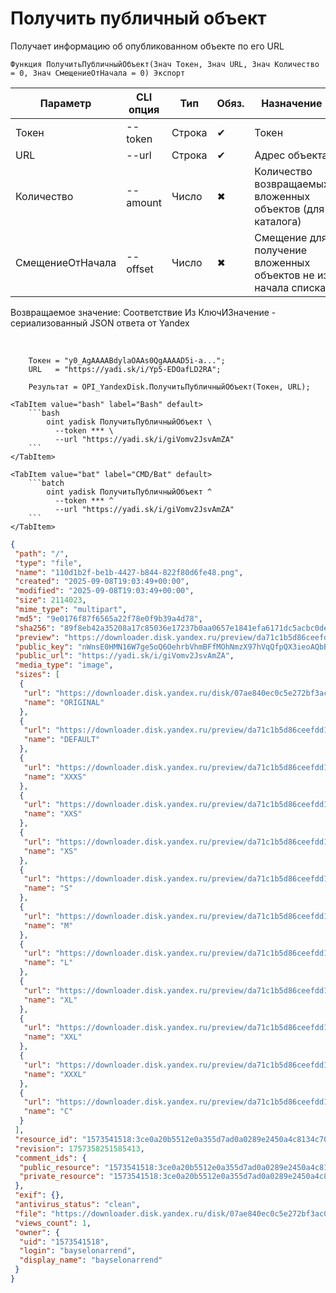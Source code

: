 ﻿---
sidebar_position: 4
description: Получить публичный объект и другие функции для работы с Yandex Disk в Открытом пакете интеграций - бесплатной open-source библиотеке интеграций для 1С:Предприятие 8, OneScript и CLI
keywords: [1C, 1С, 1С:Предприятие, 1С:Предприятие 8.3, API, Интеграция, Сервисы, Обмен, OneScript, CLI, Yandex Disk]
---


# Получить публичный объект
 Получает информацию об опубликованном объекте по его URL



`Функция ПолучитьПубличныйОбъект(Знач Токен, Знач URL, Знач Количество = 0, Знач СмещениеОтНачала = 0) Экспорт`

  | Параметр | CLI опция | Тип | Обяз. | Назначение |
  |-|-|-|-|-|
  | Токен | --token | Строка | &#x2714; | Токен |
  | URL | --url | Строка | &#x2714; | Адрес объекта |
  | Количество | --amount | Число | &#x2716; | Количество возвращаемых вложенных объектов (для каталога) |
  | СмещениеОтНачала | --offset | Число | &#x2716; | Смещение для получение вложенных объектов не из начала списка |

  
  Возвращаемое значение:   Соответствие Из КлючИЗначение - сериализованный JSON ответа от Yandex

<br/>




```bsl title="Пример использования для 1С:Предприятие/OneScript"
    Токен = "y0_AgAAAABdylaOAAs0QgAAAAD5i-a...";
    URL   = "https://yadi.sk/i/Yp5-EDOafLD2RA";

    Результат = OPI_YandexDisk.ПолучитьПубличныйОбъект(Токен, URL);
```
    

 <Tabs>
  
    <TabItem value="bash" label="Bash" default>
        ```bash
            oint yadisk ПолучитьПубличныйОбъект \
              --token *** \
              --url "https://yadi.sk/i/giVomv2JsvAmZA"
        ```
    </TabItem>
  
    <TabItem value="bat" label="CMD/Bat" default>
        ```batch
            oint yadisk ПолучитьПубличныйОбъект ^
              --token *** ^
              --url "https://yadi.sk/i/giVomv2JsvAmZA"
        ```
    </TabItem>
</Tabs>


```json title="Результат"
{
 "path": "/",
 "type": "file",
 "name": "110d1b2f-be1b-4427-b844-822f80d6fe48.png",
 "created": "2025-09-08T19:03:49+00:00",
 "modified": "2025-09-08T19:03:49+00:00",
 "size": 2114023,
 "mime_type": "multipart",
 "md5": "9e0176f87f6565a22f78e0f9b39a4d78",
 "sha256": "89f8eb42a35208a17c85036e17237b0aa0657e1841efa6171dc5acbc0dea9e18",
 "preview": "https://downloader.disk.yandex.ru/preview/da71c1b5d86ceefdd1d8fd70cbb4901fc60c129c3773b4976f0f9dad630a1aec/68bf60f1/Kw7ntutnYTv7ME2Wc45CLPUTRub4FO1o8FL8mXTzn15mJipCySkz4Ste7NeUNF4jmAKSauPmPxLFzO6aMKmEAw%3D%3D?uid=0&filename=110d1b2f-be1b-4427-b844-822f80d6fe48.png&disposition=inline&hash=&limit=0&content_type=image%2Fjpeg&owner_uid=0&tknv=v3&size=S&crop=0",
 "public_key": "nWnsE0HMN16W7ge5oQ6OehrbVhmBFfMOhNmzX97hVqQfpQX3ieoAQbBGHmUyt9fxq/J6bpmRyOJonT3VoXnDag==",
 "public_url": "https://yadi.sk/i/giVomv2JsvAmZA",
 "media_type": "image",
 "sizes": [
  {
   "url": "https://downloader.disk.yandex.ru/disk/07ae840ec0c5e272bf3ac051d4f1417c41b9932b4e065e1a64fb696b817ed699/68bf60f1/gwThwhLBKYvLhQCNnqAHipg9dL32B8ucsRJtTnFcQwXyscfbJ8B8OyXfwGYeSiPiSjoRHIEODK4QYbBUqVd5IQ%3D%3D?uid=0&filename=110d1b2f-be1b-4427-b844-822f80d6fe48.png&disposition=attachment&hash=&limit=0&content_type=multipart&owner_uid=0&fsize=2114023&hid=03d7263840468e281bd0b238a26e7d0d&media_type=image&tknv=v3&etag=9e0176f87f6565a22f78e0f9b39a4d78",
   "name": "ORIGINAL"
  },
  {
   "url": "https://downloader.disk.yandex.ru/preview/da71c1b5d86ceefdd1d8fd70cbb4901fc60c129c3773b4976f0f9dad630a1aec/68bf60f1/Kw7ntutnYTv7ME2Wc45CLPUTRub4FO1o8FL8mXTzn15mJipCySkz4Ste7NeUNF4jmAKSauPmPxLFzO6aMKmEAw%3D%3D?uid=0&filename=110d1b2f-be1b-4427-b844-822f80d6fe48.png&disposition=inline&hash=&limit=0&content_type=image%2Fjpeg&owner_uid=0&tknv=v3",
   "name": "DEFAULT"
  },
  {
   "url": "https://downloader.disk.yandex.ru/preview/da71c1b5d86ceefdd1d8fd70cbb4901fc60c129c3773b4976f0f9dad630a1aec/68bf60f1/Kw7ntutnYTv7ME2Wc45CLPUTRub4FO1o8FL8mXTzn15mJipCySkz4Ste7NeUNF4jmAKSauPmPxLFzO6aMKmEAw%3D%3D?uid=0&filename=110d1b2f-be1b-4427-b844-822f80d6fe48.png&disposition=inline&hash=&limit=0&content_type=image%2Fjpeg&owner_uid=0&tknv=v3&size=XXXS&crop=0",
   "name": "XXXS"
  },
  {
   "url": "https://downloader.disk.yandex.ru/preview/da71c1b5d86ceefdd1d8fd70cbb4901fc60c129c3773b4976f0f9dad630a1aec/68bf60f1/Kw7ntutnYTv7ME2Wc45CLPUTRub4FO1o8FL8mXTzn15mJipCySkz4Ste7NeUNF4jmAKSauPmPxLFzO6aMKmEAw%3D%3D?uid=0&filename=110d1b2f-be1b-4427-b844-822f80d6fe48.png&disposition=inline&hash=&limit=0&content_type=image%2Fjpeg&owner_uid=0&tknv=v3&size=XXS&crop=0",
   "name": "XXS"
  },
  {
   "url": "https://downloader.disk.yandex.ru/preview/da71c1b5d86ceefdd1d8fd70cbb4901fc60c129c3773b4976f0f9dad630a1aec/68bf60f1/Kw7ntutnYTv7ME2Wc45CLPUTRub4FO1o8FL8mXTzn15mJipCySkz4Ste7NeUNF4jmAKSauPmPxLFzO6aMKmEAw%3D%3D?uid=0&filename=110d1b2f-be1b-4427-b844-822f80d6fe48.png&disposition=inline&hash=&limit=0&content_type=image%2Fjpeg&owner_uid=0&tknv=v3&size=XS&crop=0",
   "name": "XS"
  },
  {
   "url": "https://downloader.disk.yandex.ru/preview/da71c1b5d86ceefdd1d8fd70cbb4901fc60c129c3773b4976f0f9dad630a1aec/68bf60f1/Kw7ntutnYTv7ME2Wc45CLPUTRub4FO1o8FL8mXTzn15mJipCySkz4Ste7NeUNF4jmAKSauPmPxLFzO6aMKmEAw%3D%3D?uid=0&filename=110d1b2f-be1b-4427-b844-822f80d6fe48.png&disposition=inline&hash=&limit=0&content_type=image%2Fjpeg&owner_uid=0&tknv=v3&size=S&crop=0",
   "name": "S"
  },
  {
   "url": "https://downloader.disk.yandex.ru/preview/da71c1b5d86ceefdd1d8fd70cbb4901fc60c129c3773b4976f0f9dad630a1aec/68bf60f1/Kw7ntutnYTv7ME2Wc45CLPUTRub4FO1o8FL8mXTzn15mJipCySkz4Ste7NeUNF4jmAKSauPmPxLFzO6aMKmEAw%3D%3D?uid=0&filename=110d1b2f-be1b-4427-b844-822f80d6fe48.png&disposition=inline&hash=&limit=0&content_type=image%2Fjpeg&owner_uid=0&tknv=v3&size=M&crop=0",
   "name": "M"
  },
  {
   "url": "https://downloader.disk.yandex.ru/preview/da71c1b5d86ceefdd1d8fd70cbb4901fc60c129c3773b4976f0f9dad630a1aec/68bf60f1/Kw7ntutnYTv7ME2Wc45CLPUTRub4FO1o8FL8mXTzn15mJipCySkz4Ste7NeUNF4jmAKSauPmPxLFzO6aMKmEAw%3D%3D?uid=0&filename=110d1b2f-be1b-4427-b844-822f80d6fe48.png&disposition=inline&hash=&limit=0&content_type=image%2Fjpeg&owner_uid=0&tknv=v3&size=L&crop=0",
   "name": "L"
  },
  {
   "url": "https://downloader.disk.yandex.ru/preview/da71c1b5d86ceefdd1d8fd70cbb4901fc60c129c3773b4976f0f9dad630a1aec/68bf60f1/Kw7ntutnYTv7ME2Wc45CLPUTRub4FO1o8FL8mXTzn15mJipCySkz4Ste7NeUNF4jmAKSauPmPxLFzO6aMKmEAw%3D%3D?uid=0&filename=110d1b2f-be1b-4427-b844-822f80d6fe48.png&disposition=inline&hash=&limit=0&content_type=image%2Fjpeg&owner_uid=0&tknv=v3&size=XL&crop=0",
   "name": "XL"
  },
  {
   "url": "https://downloader.disk.yandex.ru/preview/da71c1b5d86ceefdd1d8fd70cbb4901fc60c129c3773b4976f0f9dad630a1aec/68bf60f1/Kw7ntutnYTv7ME2Wc45CLPUTRub4FO1o8FL8mXTzn15mJipCySkz4Ste7NeUNF4jmAKSauPmPxLFzO6aMKmEAw%3D%3D?uid=0&filename=110d1b2f-be1b-4427-b844-822f80d6fe48.png&disposition=inline&hash=&limit=0&content_type=image%2Fjpeg&owner_uid=0&tknv=v3&size=XXL&crop=0",
   "name": "XXL"
  },
  {
   "url": "https://downloader.disk.yandex.ru/preview/da71c1b5d86ceefdd1d8fd70cbb4901fc60c129c3773b4976f0f9dad630a1aec/68bf60f1/Kw7ntutnYTv7ME2Wc45CLPUTRub4FO1o8FL8mXTzn15mJipCySkz4Ste7NeUNF4jmAKSauPmPxLFzO6aMKmEAw%3D%3D?uid=0&filename=110d1b2f-be1b-4427-b844-822f80d6fe48.png&disposition=inline&hash=&limit=0&content_type=image%2Fjpeg&owner_uid=0&tknv=v3&size=XXXL&crop=0",
   "name": "XXXL"
  },
  {
   "url": "https://downloader.disk.yandex.ru/preview/da71c1b5d86ceefdd1d8fd70cbb4901fc60c129c3773b4976f0f9dad630a1aec/68bf60f1/Kw7ntutnYTv7ME2Wc45CLPUTRub4FO1o8FL8mXTzn15mJipCySkz4Ste7NeUNF4jmAKSauPmPxLFzO6aMKmEAw%3D%3D?uid=0&filename=110d1b2f-be1b-4427-b844-822f80d6fe48.png&disposition=inline&hash=&limit=0&content_type=image%2Fjpeg&owner_uid=0&tknv=v3&size=S&crop=0",
   "name": "C"
  }
 ],
 "resource_id": "1573541518:3ce0a20b5512e0a355d7ad0a0289e2450a4c8134c7086c42dcd4c582c6316e50",
 "revision": 1757358251585413,
 "comment_ids": {
  "public_resource": "1573541518:3ce0a20b5512e0a355d7ad0a0289e2450a4c8134c7086c42dcd4c582c6316e50",
  "private_resource": "1573541518:3ce0a20b5512e0a355d7ad0a0289e2450a4c8134c7086c42dcd4c582c6316e50"
 },
 "exif": {},
 "antivirus_status": "clean",
 "file": "https://downloader.disk.yandex.ru/disk/07ae840ec0c5e272bf3ac051d4f1417c41b9932b4e065e1a64fb696b817ed699/68bf60f1/gwThwhLBKYvLhQCNnqAHipg9dL32B8ucsRJtTnFcQwXyscfbJ8B8OyXfwGYeSiPiSjoRHIEODK4QYbBUqVd5IQ%3D%3D?uid=0&filename=110d1b2f-be1b-4427-b844-822f80d6fe48.png&disposition=attachment&hash=&limit=0&content_type=multipart&owner_uid=0&fsize=2114023&hid=03d7263840468e281bd0b238a26e7d0d&media_type=image&tknv=v3&etag=9e0176f87f6565a22f78e0f9b39a4d78",
 "views_count": 1,
 "owner": {
  "uid": "1573541518",
  "login": "bayselonarrend",
  "display_name": "bayselonarrend"
 }
}
```
